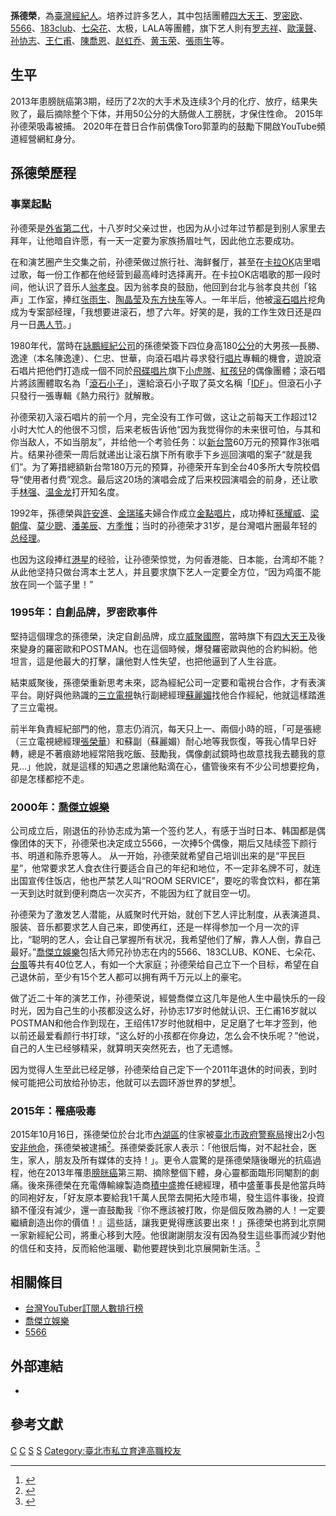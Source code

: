 {{Infobox_Person
| name = 孫德榮
| image = 孫德榮.png
| box_width= 
| occupation= [[YouTuber|YouTuber]]
| period = 
| birth_name= 
| english_names = 
| Sex = 男
| birth_date={{birth_date_and_age|1960|12|20}}
| birth_place= {{TWN}}
| death_date= 
| death_place= 
| nationality = {{ROC}}
| residence =
| party = 
| religion =
| spouse = 
| relatives =
| education= [[臺北市私立普林思頓高級中等學校|育達商職]]畢業
| past = 
* 銘聲工作室創辦人之一
*[[滾石唱片|滾石唱片]]專案部經理
* 詠鵬經紀公司經理 <br /><span style="color: blue;">（1980年-1990年）</span>
*[[金點唱片|金點唱片]]總經理兼創辦人之一 <br /><span style="color: blue;">（1992年-1997年）</span>
*[[威聚國際|威聚國際]]創辦人 <br /><span style="color: blue;">（1995年-2000年）</span>
*[[喬傑立娛樂|喬傑立娛樂]]董事長<br /><span style="color: blue;">（2000年12月-2012年）</span>
* 積中盛科技公司總經理<br /><span style="color: blue;">（2015年-2016年）</span>
| work = 
| awards=
| module ={{Infobox YouTube personality
| embed = yes
| header-color       = 
| honorific_prefix   = 
| name               = 
| honorific_suffix   = 
| logo               =
| logo_size          =
| logo_alt           =
| logo caption       =
| image              =  
| image_size         =
| alt                = 
| caption            = 
| birth_name         = 
| birth_date         = 
| death_date         = 
| death_place        = 
| origin             = 
| nationality        = 
| education          = 
| height             = 
| residence          = 
| occupation         = 
| religion           = 
| partner            = 
| spouse             = 
| signature          = 
| signature_size     = 
| signature_alt      = 
| website            = 
| pseudonym          =
| channel_display_name = 孫腫來了
| channel_url        = UC-4ciYcrF09CFIAGhFmUF-A
| channels           = 
| creator            = 孫德榮
| years_active       = 2020年至今
| genre              = 
| subscribers        = 10.4萬
| subscriber_date    = 2022年6月1日
| views              = 9,096,334
| view_date          = 2022年6月1日
| network            = 
| associated_acts    = 
| catchphrase(s)     = 
| silver_button      = yes
| silver_year        = 2022
| gold_button        = 
| gold_year          = 
| diamond_button     = 
| diamond_year       = 
| ruby_button        = 
| ruby_year          = 
| module             = 
| stats_update       = {{dts|2022-06-01}}
| extra_information  = 
}}
}}

'''孫德榮'''{{BD|1960年|12月20日}}，為[[臺灣|臺灣]][[經紀人|經紀人]]。培养过許多艺人，其中包括團體[[四大天王_(團體)|四大天王]]、[[羅密歐_(團體)|罗密欧]]、[[5566|5566]]、[[183club|183club]]、[[七朵花|七朵花]]、太极，LALA等團體，旗下艺人則有[[罗志祥|罗志祥]]、[[歐漢聲|歐漢聲]]、[[孙协志|孙协志]]、[[王仁甫|王仁甫]]、[[陳喬恩|陳喬恩]]、[[赵虹乔|赵虹乔]]、[[黄玉荣|黄玉荣]]、[[張雨生|張雨生]]等。

== 生平 ==
2013年患膀胱癌第3期，经历了2次的大手术及连续3个月的化疗、放疗，结果失败了，最后摘除整个下体，并用50公分的大肠做人工膀胱，才保住性命。
2015年孙德荣吸毒被捕。
2020年在昔日合作前偶像Toro郭葦昀的鼓勵下開啟YouTube頻道經營網紅身分。

== 孫德榮歷程 ==
=== 事業起點 ===
孙德荣是[[外省第二代|外省第二代]]，十八岁时父亲过世，也因为从小过年过节都是到别人家里去拜年，让他暗自许愿，有一天一定要为家族扬眉吐气，因此他立志要成功。

在和演艺圈产生交集之前，孙德荣做过旅行社、海鲜餐厅，甚至在[[卡拉OK|卡拉OK]]店里唱过歌，每一份工作都在他经营到最高峰时选择离开。在卡拉OK店唱歌的那一段时间，他认识了音乐人[[翁孝良|翁孝良]]。因为翁孝良的鼓励，他回到台北与翁孝良共创「铭声」工作室，捧红[[张雨生|张雨生]]、[[陶晶莹|陶晶莹]]及[[東方快車合唱團|东方快车]]等人。一年半后，他被[[滚石唱片|滚石唱片]]挖角成为专案部经理，「我想要进滚石，想了六年。好笑的是，我的工作生效日还是四月一日[[愚人节|愚人节]]。」

1980年代，當時在[[詠鵬經紀公司|詠鵬經紀公司]]的孫德榮簽下四位身高180[[公分|公分]]的大男孩—長勝、逸達（本名陳逸達）、仁忠、世華，向滾石唱片尋求發行[[唱片|唱片]]專輯的機會，遊說滾石唱片把他們打造成一個不同於[[飛碟唱片|飛碟唱片]]旗下[[小虎隊_(台灣)|小虎隊]]、[[紅孩兒_(團體)|紅孩兒]]的偶像團體；滾石唱片將該團體取名為「[[滾石小子|滾石小子]]」，還給滾石小子取了英文名稱「[[IDF|IDF]]」。但滾石小子只發行一張專輯《熱力飛行》就解散。

孙德荣初入滚石唱片的前一个月，完全没有工作可做，这让之前每天工作超过12小时大忙人的他很不习惯，后来老板告诉他“因为我觉得你的未来很可怕，与其和你当敌人，不如当朋友”，并给他一个考验任务：以[[新台幣|新台幣]]60万元的预算作3张唱片。结果孙德荣一周后就递出让滚石旗下所有歌手下乡巡回演唱的案子“就是我们”。为了筹措總額新台幣180万元的预算，孙德荣开车到全台40多所大专院校倡导“使用者付费”观念。最后这20场的演唱会成了后来校园演唱会的前身，还让歌手[[林强|林强]]、[[温金龙|温金龙]]打开知名度。

1992年，孫德榮與[[許安進|許安進]]、[[金瑞瑤|金瑞瑤]]夫婦合作成立[[金點唱片|金點唱片]]，成功捧紅[[孫耀威|孫耀威]]、[[梁朝偉|梁朝偉]]、[[莫少聰|莫少聰]]、[[潘美辰|潘美辰]]、[[方季惟|方季惟]]；当时的孙德荣才31岁，是台灣唱片圈最年轻的[[总经理|总经理]]。

也因为这段捧红[[港星|港星]]的经验，让孙德荣惊觉，为何香港能、日本能，台湾却不能？从此他坚持只做台湾本土艺人，并且要求旗下艺人一定要全方位，“因为鸡蛋不能放在同一个篮子里！”

=== 1995年：自創品牌，罗密欧事件 ===
堅持這個理念的孫德榮，決定自創品牌，成立[[威聚國際|威聚國際]]，當時旗下有[[四大天王_(團體)|四大天王]]及後來變身的羅密歐和POSTMAN。也在這個時候，爆發羅密歐與他的合約糾紛。他坦言，這是他最大的打擊，讓他對人性失望，也把他逼到了人生谷底。

結束威聚後，孫德榮重新思考未來，認為經紀公司一定要和電視台合作，才有表演平台。剛好與他熟識的[[三立電視|三立電視]]執行副總經理[[蘇麗媚|蘇麗媚]]找他合作經紀，他就這樣踏進了三立電視。

前半年負責經紀部門的他，意志仍消沉，每天只上一、兩個小時的班，「可是張總（三立電視總經理[[張榮華|張榮華]]）和蘇副（蘇麗媚）耐心地等我恢復，等我心情早日好轉，總是不著痕跡地經常陪我吃飯、鼓勵我，偶像劇試鏡時也故意找我去聽我的意見…」他說，就是這樣的知遇之恩讓他點滴在心，儘管後來有不少公司想要挖角，卻是怎樣都挖不走。

=== 2000年：[[喬傑立娛樂|喬傑立娛樂]] ===
公司成立后，刚退伍的孙协志成为第一个签约艺人，有感于当时日本、韩国都是偶像团体的天下，孙德荣也决定成立5566，一次捧5个偶像，期后又陆续签下颜行书、明道和陈乔恩等人。
从一开始，孙德荣就希望自己培训出来的是“平民巨星”，他常要求艺人食衣住行要适合自己的年纪和地位，不一定非名牌不可，就连出国宣传住饭店，他也严禁艺人叫“ROOM SERVICE”，要吃的零食饮料，都在第一天到达时就到便利商店一次买齐，不能因为红了就目空一切。

孙德荣为了激发艺人潜能，从威聚时代开始，就创下艺人评比制度，从表演道具、服装、音乐都要求艺人自己来，即使再红，还是一样得参加一个月一次的评比，“聪明的艺人，会让自己掌握所有状况，我希望他们了解，靠人人倒，靠自己最好。”[[喬傑立娛樂|喬傑立娛樂]]包括大师兄孙协志在内的5566、183CLUB、KONE、七朵花、[[台風_(男子團體)|台風]]等共有40位艺人，有如一个大家庭；孙德荣给自己立下一个目标，希望在自己退休前，至少有15个艺人都可以拥有两千万元以上的豪宅。

做了近二十年的演艺工作，孙德荣说，經營喬傑立这几年是他人生中最快乐的一段时光，因为自己生的小孩都没这么好，孙协志17岁时他就认识、王仁甫16岁就以POSTMAN和他合作到现在，王绍伟17岁时他就相中，足足磨了七年才签到，他以前还最爱看颜行书打球，“这么好的小孩都在你身边，怎么会不快乐呢？”他说，自己的人生已经够精采，就算明天突然死去，也了无遗憾。

因为觉得人生至此已经足够，孙德荣给自己定下一个2011年退休的时间表，到时候可能把公司放给孙协志，他就可以去圆环游世界的梦想<ref>{{Cite web |url=http://ent.ltn.com.tw/news/paper/41853 |title=- 捧紅5566 孫德榮創造本土奇蹟 |access-date=2016-08-15 |archive-url=https://web.archive.org/web/20160822073155/http://ent.ltn.com.tw/news/paper/41853 |archive-date=2016-08-22 |dead-url=yes }}</ref>。

=== 2015年：罹癌吸毒 ===
2015年10月16日，孫德榮位於台北市[[內湖區|內湖區]]的住家被[[臺北市政府警察局|臺北市政府警察局]]搜出2小包[[安非他命|安非他命]]，孫德榮被逮捕<ref>{{Cite web |url=http://news.ltn.com.tw/news/society/breakingnews/1478150 |title=- 5566前經紀人孫德榮 驚傳持毒被逮！ |accessdate=2015-10-16 |archive-date=2015-10-17 |archive-url=https://web.archive.org/web/20151017103941/http://news.ltn.com.tw/news/society/breakingnews/1478150 |dead-url=no }}</ref>。孫德榮委託家人表示：「他很后悔，对不起社会，医生，家人，朋友及所有媒体的支持！」。更令人震驚的是孫德榮隨後曝光的抗癌過程，他在2013年罹患[[膀胱癌|膀胱癌]]第三期、摘除整個下體，身心靈都面臨形同閹割的劇痛。後來孫德榮在充電傳輸線製造商[[積中盛|積中盛]]擔任總經理，積中盛董事長是他當兵時的同袍好友，「好友原本要給我1千萬人民幣去開拓大陸市場，發生這件事後，投資額不僅沒有減少，還一直鼓勵我『你不應該被打敗，你是個反敗為勝的人！一定要繼續創造出你的價值！』這些話，讓我更覺得應該要出來！」孫德榮也將到北京開一家新經紀公司，將重心移到大陸。他很謝謝朋友沒有因為發生這些事而減少對他的信任和支持，反而給他溫暖、勸他要趕快到北京展開新生活。<ref>{{Cite web |url=http://star.ettoday.net/news/600009 |title=- 走出罹癌、吸毒風暴　孫德榮回來了：我不能吃飽等死！ |access-date=2016-08-15 |archive-url=https://web.archive.org/web/20160805021721/http://star.ettoday.net/news/600009 |archive-date=2016-08-05 |dead-url=yes }}</ref>

== 相關條目 ==
* [[台灣YouTuber訂閱人數排行榜|台灣YouTuber訂閱人數排行榜]]
* [[喬傑立娛樂|喬傑立娛樂]]
* [[5566|5566]]

== 外部連結 ==
*{{weibo|u/5351175289}}

== 參考文獻 ==
{{Reflist}}


{{Portal bar|臺灣|網際網路|音樂|戲劇|電影|人物}}
[[Category:臺灣男性YouTuber|C]]
[[Category:台灣YouTube頻道|C]]
[[Category:台灣經紀人|S]]
[[Category:台灣外省人|S]]
[[Category:臺北市私立育達高職校友|Category:臺北市私立育達高職校友]]